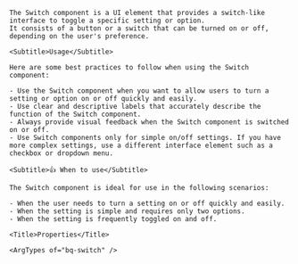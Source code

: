 
<div className="bq-doc__wrapper" data-theme="light">
  <div className="bq-doc__container" >
    <Title>Switch</Title>

    The Switch component is a UI element that provides a switch-like interface to toggle a specific setting or option.
    It consists of a button or a switch that can be turned on or off, depending on the user's preference.

    <Subtitle>Usage</Subtitle>

    Here are some best practices to follow when using the Switch component:

    - Use the Switch component when you want to allow users to turn a setting or option on or off quickly and easily.
    - Use clear and descriptive labels that accurately describe the function of the Switch component.
    - Always provide visual feedback when the Switch component is switched on or off.
    - Use Switch components only for simple on/off settings. If you have more complex settings, use a different interface element such as a checkbox or dropdown menu.

    <Subtitle>👍 When to use</Subtitle>

    The Switch component is ideal for use in the following scenarios:

    - When the user needs to turn a setting on or off quickly and easily.
    - When the setting is simple and requires only two options.
    - When the setting is frequently toggled on and off.

    <Title>Properties</Title>

    <ArgTypes of="bq-switch" />
  </div>
</div>
